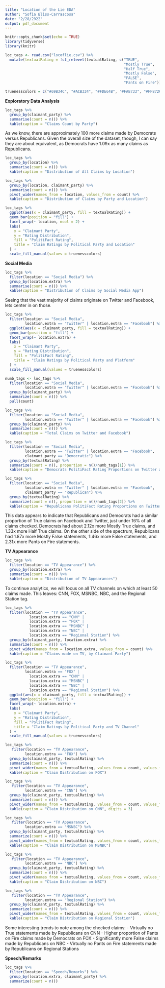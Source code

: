 ```yaml
---
title: "Location of the Lie EDA"
author: "Sofia Bliss-Carrascosa"
date: "2/28/2022"
output: pdf_document
---
```


```r
knitr::opts_chunk$set(echo = TRUE)
library(tidyverse)
library(knitr)
```

```r
loc_tags <- read.csv("locoflie.csv") %>%
  mutate(textualRating = fct_relevel(textualRating, c("TRUE",
                                                      "Mostly True",
                                                      "Half True",
                                                      "Mostly False",
                                                      "FALSE",
                                                      "Pants on Fire")))

truenesscolors = c("#69B34C", "#ACB334", "#FDE64B", "#FAB733", "#FF872C", "#FF0000")
```

**Exploratory Data Analysis**

```r
loc_tags %>%
  group_by(claimant_party) %>%
  summarise(count = n()) %>%
  kable(caption = "Claims Count by Party")
```

As we know, there are approximately 100 more claims made by Democrats versus Republicans. Given the overall size of the dataset, though, I can say they are about equivalent, as Democrats have 1.09x as many claims as Republicans. 

```r
loc_tags %>%
  group_by(location) %>%
  summarise(count = n()) %>%
  kable(caption = "Distribution of All Claims by Location")
```

```r
loc_tags %>%
  group_by(location, claimant_party) %>%
  summarise(count = n()) %>%
  pivot_wider(names_from = location, values_from = count) %>%
  kable(caption = "Distribution of Claims by Party and Location")
```

```r
loc_tags %>%
  ggplot(aes(x = claimant_party, fill = textualRating)) +
  geom_bar(position = "fill") +
  facet_wrap(~ location, ncol = 2) +
  labs(
    x = "Claimant Party",
    y = "Rating Distribution",
    fill = "PolitiFact Rating",
    title = "Claim Ratings by Political Party and Location"
  ) +
  scale_fill_manual(values = truenesscolors)
```
\newpage
**Social Media**

```r
loc_tags %>%
  filter(location == "Social Media") %>%
  group_by(location.extra) %>%
  summarise(count = n()) %>%
  kable(caption = "Distribution of Claims by Social Media App")
```

Seeing that the vast majority of claims originate on Twitter and Facebook, lets center in on those.

```r
loc_tags %>%
  filter(location == "Social Media",
         location.extra == "Twitter" | location.extra == "Facebook") %>%
  ggplot(aes(x = claimant_party, fill = textualRating)) +
  geom_bar(position = "fill") +
  facet_wrap(~ location.extra) +
  labs(
    x = "Claimant Party",
    y = "Rating Distribution",
    fill = "PolitiFact Rating",
    title = "Claim Ratings by Political Party and Platform"
  ) +
  scale_fill_manual(values = truenesscolors)
```

```r
numb_tags <- loc_tags %>%
  filter(location == "Social Media",
         location.extra == "Twitter" | location.extra == "Facebook") %>%
  group_by(claimant_party) %>%
  summarize(count = n()) %>%
  pull(count)

loc_tags %>%
  filter(location == "Social Media",
         location.extra == "Twitter" | location.extra == "Facebook") %>%
  group_by(claimant_party) %>%
  summarize(count = n()) %>%
  kable(caption = "Total Claims on Twitter and Facebook")

loc_tags %>%
  filter(location == "Social Media",
         location.extra == "Twitter" | location.extra == "Facebook",
         claimant_party == "Democratic") %>%
  group_by(textualRating) %>%
  summarize(count = n(), proportion = n()/numb_tags[1]) %>%
  kable(caption = "Democrats PolitiFact Rating Proportions on Twitter and Facebook", digits = 3)

loc_tags %>%
  filter(location == "Social Media",
         location.extra == "Twitter" | location.extra == "Facebook",
         claimant_party == "Republican") %>%
  group_by(textualRating) %>%
  summarize(count = n(), proportion = n()/numb_tags[2]) %>%
  kable(caption = "Republicans PolitiFact Rating Proportions on Twitter and Facebook", digits = 3)
```

This data appears to indicate that Republicans and Democrats had a similar proportion of True claims on Facebook and Twitter, just under 16% of all claims checked. Democrats had about 2.12x more Mostly True claims, and 1.33x more Half True claims. On the other side of the spectrum, Republicans had 1.87x more Mostly False statements, 1.46x more False statements, and 2.31x more Pants on Fire statements.

\newpage
**TV Appearance**

```r
loc_tags %>%
  filter(location == "TV Appearance") %>%
  group_by(location.extra) %>%
  summarise(count = n()) %>%
  kable(caption = "Distribution of TV Appearances")
```

To continue analytics, we will focus on all TV channels on which at least 50 claims made. This leaves: CNN, FOX, MSNBC, NBC, and the Regional Station tag.

```r
loc_tags %>%
  filter(location == "TV Appearance",
           location.extra == "CNN" | 
           location.extra == "FOX" | 
           location.extra == "MSNBC" | 
           location.extra == "NBC" | 
           location.extra == "Regional Station") %>%
  group_by(claimant_party, location.extra) %>%
  summarize(count = n()) %>%
  pivot_wider(names_from = location.extra, values_from = count) %>%
  kable(caption = "Claims made on TV, by Claimant Party")
```

```r
loc_tags %>%
  filter(location == "TV Appearance",
         location.extra == "FOX" | 
           location.extra == "CNN" | 
           location.extra == "MSNBC" | 
           location.extra == "NBC" | 
           location.extra == "Regional Station") %>%
  ggplot(aes(x = claimant_party, fill = textualRating)) +
  geom_bar(position = "fill") +
  facet_wrap(~ location.extra) +
  labs(
    x = "Claimant Party",
    y = "Rating Distribution",
    fill = "PolitiFact Rating",
    title = "Claim Ratings by Political Party and TV Channel"
  ) +
  scale_fill_manual(values = truenesscolors)
```

```r
loc_tags %>%
   filter(location == "TV Appearance",
         location.extra == "FOX") %>%
  group_by(claimant_party, textualRating) %>%
  summarize(count = n()) %>%
  pivot_wider(names_from = textualRating, values_from = count, values_fill = 0) %>%
  kable(caption = "Claim Distribution on FOX")

loc_tags %>%
   filter(location == "TV Appearance",
         location.extra == "CNN") %>%
  group_by(claimant_party, textualRating) %>%
  summarize(count = n()) %>%
  pivot_wider(names_from = textualRating, values_from = count, values_fill = 0) %>%
  kable(caption = "Claim Distribution on CNN", digits = 3)

loc_tags %>%
   filter(location == "TV Appearance",
         location.extra == "MSNBC") %>%
  group_by(claimant_party, textualRating) %>%
  summarize(count = n()) %>%
  pivot_wider(names_from = textualRating, values_from = count, values_fill = 0) %>%
  kable(caption = "Claim Distribution on MSNBC")

loc_tags %>%
   filter(location == "TV Appearance",
         location.extra == "NBC") %>%
  group_by(claimant_party, textualRating) %>%
  summarize(count = n()) %>%
  pivot_wider(names_from = textualRating, values_from = count, values_fill = 0) %>%
  kable(caption = "Claim Distribution on NBC")

loc_tags %>%
   filter(location == "TV Appearance",
         location.extra == "Regional Station") %>%
  group_by(claimant_party, textualRating) %>%
  summarize(count = n()) %>%
  pivot_wider(names_from = textualRating, values_from = count, values_fill = 0) %>%
  kable(caption = "Claim Distribution on Regional Station")
```

Some interesting trends to note among the checked claims:
- Virtually no True statements made by Republicans on CNN
- Higher proportion of Pants on Fire claims made by Democrats on FOX
- Significantly more False claims made by Republicans on NBC
- Virtually no Pants on Fire statements made by Republicans on Regional Stations

\newpage
**Speech/Remarks**

```r
loc_tags %>%
  filter(location == "Speech/Remarks") %>%
  group_by(location.extra, claimant_party) %>%
  summarize(count = n())
```

